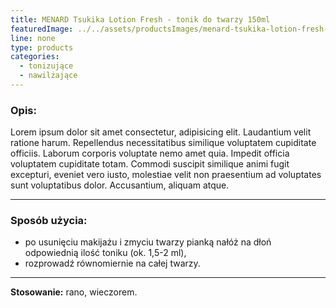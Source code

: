 ```yaml
---
title: MENARD Tsukika Lotion Fresh - tonik do twarzy 150ml
featuredImage: ../../assets/productsImages/menard-tsukika-lotion-fresh-tonik-do-twarzy-150ml.png
line: none
type: products
categories:
  - tonizujące
  - nawilżające
---
```


<h3>Opis:</h3>

Lorem ipsum dolor sit amet consectetur, adipisicing elit. Laudantium velit ratione harum. Repellendus necessitatibus similique voluptatem cupiditate officiis. Laborum corporis voluptate nemo amet quia. Impedit officia voluptatem cupiditate totam. Commodi suscipit similique animi fugit excepturi, eveniet vero iusto, molestiae velit non praesentium ad voluptates sunt voluptatibus dolor. Accusantium, aliquam atque.

---

### Sposób użycia:

- po usunięciu makijażu i zmyciu twarzy pianką nałóż na dłoń odpowiednią ilość toniku (ok. 1,5-2 ml),
- rozprowadź równomiernie na całej twarzy.

---

**Stosowanie:** rano, wieczorem.
